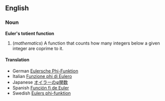 ==English==
===Noun===
'''Euler's totient function'''

#(''mathematics'') A function that counts how many integers below a given integer are coprime to it.

====Translation====
* German [[Eulersche Phi-Funktion]]
* Italian [[Funzione phi di Eulero]]
* Japanese [[オイラーのφ関数]]
* Spanish [[Función fi de Euler]]
* Swedish [[Eulers phi-funktion]]